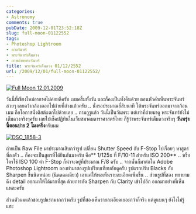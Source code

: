 ```yaml
---
categories:
- Astronomy
comments: true
pubDate: 2009-12-01T23:52:18Z
slug: full-moon-01122552
tags:
- Photoshop Lightroom
- ดวงจันทร์
- พระจันทร์เต็มดวง
- ภาพถ่ายพระจันทร์
title: พระจันทร์เต็มดวง 01/12/2552
url: /2009/12/01/full-moon-01122552/
---
```


[![Full Moon 12.01.2009](https://armno.in.th/wp-content/uploads/2009/12/DSC_1858_thumb.jpg)](https://armno.in.th/wp-content/uploads/2009/12/DSC_1858.jpg)

วันนี้ที่เชียงใหม่อากาศไม่ค่อยดีครับ เมฆครึ้มทั้งวัน และก็คงเป็นทั้งคืนด้วย ตอนหัวค่ำเห็นพระจันทร์สวยๆ เลยคว้ากล้องออกไปถ่ายที่อ่างแก้วครับ .. นั่งรอประมาณยี่สิบนาที ให้พระจันทร์ออกมาจากก้อนเมฆ ถือโอกาสนั่งติสต์แตกไปด้วยเลย .. ถามกูรูแล้ว วันนี้เป็นวันพระ แต่เท่าที่ถ่ายมาดู พระจันทร์ยังไม่เต็มดวงจริงๆครับ เลยไปเช็คปฏิทินในเว็บสมาคมดาราศาสตร์ไทย ก็รู้ว่าพระจันทร์เต็มดวงจริงๆ **วันพรุ่งนี้ตอนบ่าย 2 โมงครึ่ง**ครับผม

[![DSC_1858-3](https://armno.in.th/wp-content/uploads/2009/12/DSC_18583_thumb.jpg)](https://armno.in.th/wp-content/uploads/2009/12/DSC_18583.jpg)

ถ่ายเป็น Raw File มาประมาณสิบกว่ารูป เปลี่ยน Shutter Speed กับ F-Stop ไปเรื่อยๆ หาสูตรที่ลงตัว .. ก็คงจะเป็นสูตรที่ได้ยินกันมาครับ คือ** 1/125s ที่ F/10-11 สำหรับ ISO 200** .. หรือใครใช้ ISO 100 ค่า F-Stop ก็น่าจะอยู่ที่ประมาณ F/8 ครับ .. จากนั้นก็มาต่อใน Adobe Photoshop Lightroom ลองทำมาสองรูปเปรียบเทียบกับดูครับ รูปแรกปรับ Blacks กับ Sharpen ขึ้นนิดหน่อย (นิดดดดเดียว) เอาแค่ให้พอเห็นรายละเอียดเพิ่มขึ้น .. ส่วนรูปที่สอง พยายามดึง detail ออกมาให้ได้มากที่สุด ด้วยการอัด Sharpen กับ Clarity เข้าไปอีก ออกมาอย่างที่เห็นแหละครับ

ส่วนตัวผมแล้วชอบรูปแรกมากกว่าครับ รูปที่สองเห็นรายละเอียดเยอะกว่าก็จริง แต่ดูแบนๆ ยังไงไม่รู้แฮะ
